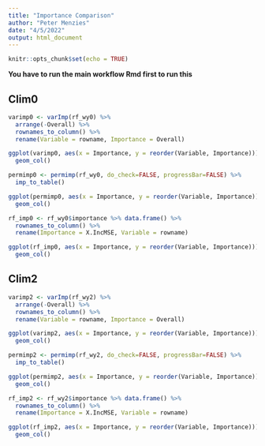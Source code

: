 ```yaml
---
title: "Importance Comparison"
author: "Peter Menzies"
date: "4/5/2022"
output: html_document
---
```


```r
knitr::opts_chunk$set(echo = TRUE)
```

**You have to run the main workflow Rmd first to run this**

## Clim0

```r
varimp0 <- varImp(rf_wy0) %>% 
  arrange(-Overall) %>% 
  rownames_to_column() %>% 
  rename(Variable = rowname, Importance = Overall)

ggplot(varimp0, aes(x = Importance, y = reorder(Variable, Importance))) +
  geom_col()
```

```r
permimp0 <- permimp(rf_wy0, do_check=FALSE, progressBar=FALSE) %>% 
  imp_to_table()

ggplot(permimp0, aes(x = Importance, y = reorder(Variable, Importance))) +
  geom_col()
```

```r
rf_imp0 <- rf_wy0$importance %>% data.frame() %>% 
  rownames_to_column() %>% 
  rename(Importance = X.IncMSE, Variable = rowname)

ggplot(rf_imp0, aes(x = Importance, y = reorder(Variable, Importance))) +
  geom_col()
```


## Clim2

```r
varimp2 <- varImp(rf_wy2) %>% 
  arrange(-Overall) %>% 
  rownames_to_column() %>% 
  rename(Variable = rowname, Importance = Overall)

ggplot(varimp2, aes(x = Importance, y = reorder(Variable, Importance))) +
  geom_col()
```

```r
permimp2 <- permimp(rf_wy2, do_check=FALSE, progressBar=FALSE) %>% 
  imp_to_table()

ggplot(permimp2, aes(x = Importance, y = reorder(Variable, Importance))) +
  geom_col()
```

```r
rf_imp2 <- rf_wy2$importance %>% data.frame() %>% 
  rownames_to_column() %>% 
  rename(Importance = X.IncMSE, Variable = rowname)

ggplot(rf_imp2, aes(x = Importance, y = reorder(Variable, Importance))) +
  geom_col()
```




